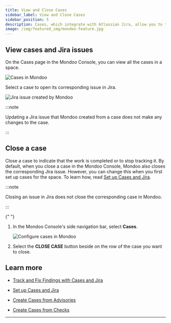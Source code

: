 ```yaml
---
title: View and Close Cases
sidebar_label: View and Close Cases
sidebar_position: 5
description: Cases, which integrate with Atlassian Jira, allow you to track remediation of important security findings. View cases and close them in Mondoo or Jira.
image: /img/featured_img/mondoo-feature.jpg
---
```


## View cases and Jira issues

On the Cases page in the Mondoo Console, you can view all the cases in a space.

![Cases in Mondoo](/img/platform/cases/cases-list.png)

Select a case to open its corresponding issue in Jira.

![Jira issue created by Mondoo](/img/platform/cases/issue-in-jira.png)

:::note

Updating a Jira issue that Mondoo created from a case does not make any changes to the case.

:::

## Close a case

Close a case to indicate that the work is completed or to stop tracking it. By default, when you close a case in the Mondoo Console, Mondoo also closes the corresponding Jira issue. However, you can change this when you first set up cases for the space. To learn how, read [Set up Cases and Jira](/platform/cases/setup/).

:::note

Closing an issue in Jira does not close the corresponding case in Mondoo.

:::


<Partial />{" "}

1. In the Mondoo Console's side navigation bar, select **Cases**.

   ![Configure cases in Mondoo](/img/platform/cases/cases-list.png)

2. Select the **CLOSE CASE** button beside on the row of the case you want to close.

## Learn more

- [Track and Fix Findings with Cases and Jira](/platform/cases/overview/)

- [Set up Cases and Jira](/platform/cases/setup/)

- [Create Cases from Advisories](/platform/cases/advisories/)

- [Create Cases from Checks](/platform/cases/checks/)

---
